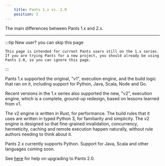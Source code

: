```yaml
---
    title: Pants 1.x vs. 2.0
    position: 3
---
```


The main differences between Pants 1.x and 2.x.

---


:::tip New user? you can skip this page

```
This page is intended for current Pants users still on the 1.x series. If you are trying Pants for a new project, you should already be using Pants 2.0, so you can ignore this page.

```

:::

Pants 1.x supported the original, "v1", execution engine, and the build logic that ran on it, including support for Python, Java, Scala, Node and Go.  

Recent versions in the 1.x series also supported the new, "v2", execution engine, which is a complete, ground-up redesign, based on lessons learned from v1.

The v2 engine is written in Rust, for performance. The build rules that it uses are written in typed Python 3, for familiarity and simplicity. The v2 engine is designed so that fine-grained invalidation, concurrency, hermeticity, caching and remote execution happen naturally, without rule authors needing to think about it.

Pants 2.x currently supports Python. Support for Java, Scala and other languages coming soon.

See [here](doc:how-to-upgrade-pants-2-0) for help on upgrading to Pants 2.0.